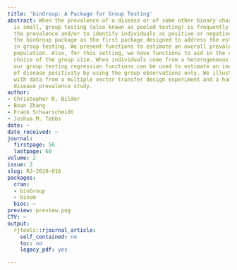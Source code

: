```yaml
---
title: 'binGroup: A Package for Group Testing'
abstract: When the prevalence of a disease or of some other binary characteristic
  is small, group testing (also known as pooled testing) is frequently used to estimate
  the prevalence and/or to identify individuals as positive or negative. We have developed
  the binGroup package as the first package designed to address the estimation problem
  in group testing. We present functions to estimate an overall prevalence for a homogeneous
  population. Also, for this setting, we have functions to aid in the very important
  choice of the group size. When individuals come from a heterogeneous population,
  our group testing regression functions can be used to estimate an individual probability
  of disease positivity by using the group observations only. We illustrate our functions
  with data from a multiple vector transfer design experiment and a human infectious
  disease prevalence study.
author:
- Christopher R. Bilder
- Boan Zhang
- Frank Schaarschmidt
- Joshua M. Tebbs
date: ~
date_received: ~
journal:
  firstpage: 56
  lastpage: 60
volume: 2
issue: 2
slug: RJ-2010-016
packages:
  cran:
  - binGroup
  - binom
  bioc: ~
preview: preview.png
CTV: ~
output:
  rjtools::rjournal_article:
    self_contained: no
    toc: no
    legacy_pdf: yes

---
```

